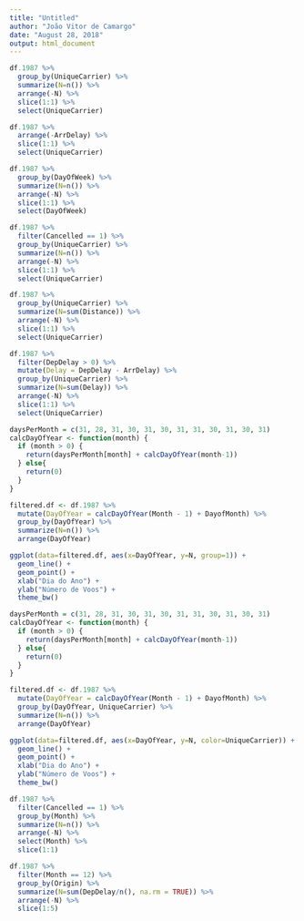 ```yaml
---
title: "Untitled"
author: "João Vitor de Camargo"
date: "August 28, 2018"
output: html_document
---
```


```r
df.1987 %>%
  group_by(UniqueCarrier) %>%
  summarize(N=n()) %>%
  arrange(-N) %>%
  slice(1:1) %>%
  select(UniqueCarrier)
```
```r
df.1987 %>%
  arrange(-ArrDelay) %>%
  slice(1:1) %>%
  select(UniqueCarrier)
```
```r
df.1987 %>%
  group_by(DayOfWeek) %>%
  summarize(N=n()) %>%
  arrange(-N) %>%
  slice(1:1) %>%
  select(DayOfWeek)
```
```r
df.1987 %>%
  filter(Cancelled == 1) %>%
  group_by(UniqueCarrier) %>%
  summarize(N=n()) %>%
  arrange(-N) %>%
  slice(1:1) %>%
  select(UniqueCarrier)
```
```r
df.1987 %>%
  group_by(UniqueCarrier) %>%
  summarize(N=sum(Distance)) %>%
  arrange(-N) %>%
  slice(1:1) %>%
  select(UniqueCarrier)
```
```r
df.1987 %>%
  filter(DepDelay > 0) %>%
  mutate(Delay = DepDelay - ArrDelay) %>%
  group_by(UniqueCarrier) %>%
  summarize(N=sum(Delay)) %>%
  arrange(-N) %>%
  slice(1:1) %>%
  select(UniqueCarrier) 
```
```r
daysPerMonth = c(31, 28, 31, 30, 31, 30, 31, 31, 30, 31, 30, 31)
calcDayOfYear <- function(month) {
  if (month > 0) {
    return(daysPerMonth[month] + calcDayOfYear(month-1))
  } else{
    return(0)
  }
}

filtered.df <- df.1987 %>%
  mutate(DayOfYear = calcDayOfYear(Month - 1) + DayofMonth) %>%
  group_by(DayOfYear) %>%
  summarize(N=n()) %>%
  arrange(DayOfYear) 

ggplot(data=filtered.df, aes(x=DayOfYear, y=N, group=1)) +
  geom_line() +
  geom_point() +
  xlab("Dia do Ano") +
  ylab("Número de Voos") +
  theme_bw()
```
```r
daysPerMonth = c(31, 28, 31, 30, 31, 30, 31, 31, 30, 31, 30, 31)
calcDayOfYear <- function(month) {
  if (month > 0) {
    return(daysPerMonth[month] + calcDayOfYear(month-1))
  } else{
    return(0)
  }
}

filtered.df <- df.1987 %>%
  mutate(DayOfYear = calcDayOfYear(Month - 1) + DayofMonth) %>%
  group_by(DayOfYear, UniqueCarrier) %>%
  summarize(N=n()) %>%
  arrange(DayOfYear) 

ggplot(data=filtered.df, aes(x=DayOfYear, y=N, color=UniqueCarrier)) +
  geom_line() +
  geom_point() +
  xlab("Dia do Ano") +
  ylab("Número de Voos") +
  theme_bw()
```
```r
df.1987 %>%
  filter(Cancelled == 1) %>%
  group_by(Month) %>%
  summarize(N=n()) %>%
  arrange(-N) %>%
  select(Month) %>%
  slice(1:1)
```
```r
df.1987 %>%
  filter(Month == 12) %>%
  group_by(Origin) %>%
  summarize(N=sum(DepDelay/n(), na.rm = TRUE)) %>%
  arrange(-N) %>%
  slice(1:5)
```
